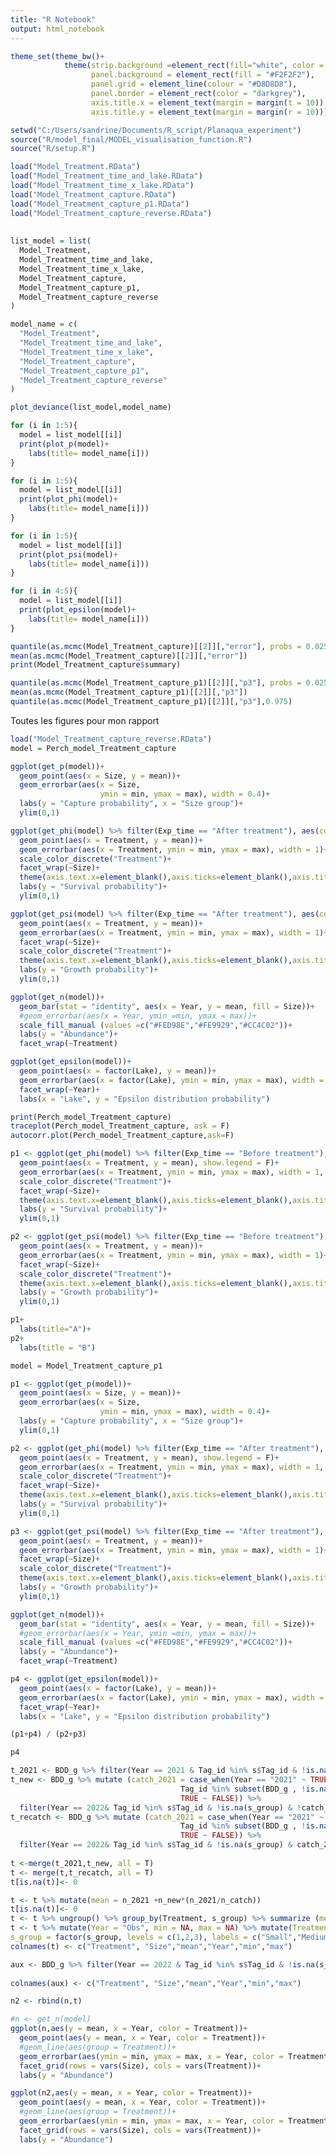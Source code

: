 ```yaml
---
title: "R Notebook"
output: html_notebook
---
```


```r
theme_set(theme_bw()+
            theme(strip.background =element_rect(fill="white", color = "darkgrey"),
                  panel.background = element_rect(fill = "#F2F2F2"),
                  panel.grid = element_line(colour = "#D8D8D8"),
                  panel.border = element_rect(color = "darkgrey"),
                  axis.title.x = element_text(margin = margin(t = 10)),
                  axis.title.y = element_text(margin = margin(r = 10))))
```


```r
setwd("C:/Users/sandrine/Documents/R_script/Planaqua_experiment")
source("R/model_final/MODEL_visualisation_function.R")
source("R/setup.R")
```


```r

load("Model_Treatment.RData")
load("Model_Treatment_time_and_lake.RData")
load("Model_Treatment_time_x_lake.RData")
load("Model_Treatment_capture.RData")
load("Model_Treatment_capture_p1.RData")
load("Model_Treatment_capture_reverse.RData")
  
  
list_model = list(
  Model_Treatment,
  Model_Treatment_time_and_lake,
  Model_Treatment_time_x_lake,
  Model_Treatment_capture,
  Model_Treatment_capture_p1,
  Model_Treatment_capture_reverse
)

model_name = c(
  "Model_Treatment",
  "Model_Treatment_time_and_lake",
  "Model_Treatment_time_x_lake",
  "Model_Treatment_capture",
  "Model_Treatment_capture_p1",
  "Model_Treatment_capture_reverse"
)
```

```r
plot_deviance(list_model,model_name)
```


```r
for (i in 1:5){
  model = list_model[[i]]
  print(plot_p(model)+
    labs(title= model_name[i]))
}
```

```r
for (i in 1:5){
  model = list_model[[i]]
  print(plot_phi(model)+
    labs(title= model_name[i]))
}
```

```r
for (i in 1:5){
  model = list_model[[i]]
  print(plot_psi(model)+
    labs(title= model_name[i]))
}
```


```r
for (i in 4:5){
  model = list_model[[i]]
  print(plot_epsilon(model)+
    labs(title= model_name[i]))
}
```


```r
quantile(as.mcmc(Model_Treatment_capture)[[2]][,"error"], probs = 0.025, digits = )
mean(as.mcmc(Model_Treatment_capture)[[2]][,"error"])
print(Model_Treatment_capture$summary)
```

```r
quantile(as.mcmc(Model_Treatment_capture_p1)[[2]][,"p3"], probs = 0.025, digits = )
mean(as.mcmc(Model_Treatment_capture_p1)[[2]][,"p3"])
quantile(as.mcmc(Model_Treatment_capture_p1)[[2]][,"p3"],0.975)
```

Toutes les figures pour mon rapport
```r
load("Model_Treatment_capture_reverse.RData")
model = Perch_model_Treatment_capture

ggplot(get_p(model))+
  geom_point(aes(x = Size, y = mean))+
  geom_errorbar(aes(x = Size, 
                    ymin = min, ymax = max), width = 0.4)+
  labs(y = "Capture probability", x = "Size group")+
  ylim(0,1)

ggplot(get_phi(model) %>% filter(Exp_time == "After treatment"), aes(color = factor(Treatment)))+
  geom_point(aes(x = Treatment, y = mean))+
  geom_errorbar(aes(x = Treatment, ymin = min, ymax = max), width = 1)+
  scale_color_discrete("Treatment")+
  facet_wrap(~Size)+
  theme(axis.text.x=element_blank(),axis.ticks=element_blank(),axis.title.x=element_blank())+
  labs(y = "Survival probability")+
  ylim(0,1)

ggplot(get_psi(model) %>% filter(Exp_time == "After treatment"), aes(color = factor(Treatment)))+
  geom_point(aes(x = Treatment, y = mean))+
  geom_errorbar(aes(x = Treatment, ymin = min, ymax = max), width = 1)+
  facet_wrap(~Size)+
  scale_color_discrete("Treatment")+
  theme(axis.text.x=element_blank(),axis.ticks=element_blank(),axis.title.x=element_blank())+
  labs(y = "Growth probability")+
  ylim(0,1)

ggplot(get_n(model))+
  geom_bar(stat = "identity", aes(x = Year, y = mean, fill = Size))+
  #geom_errorbar(aes(x = Year, ymin =min, ymax = max))+
  scale_fill_manual (values =c("#FED98E","#FE9929","#CC4C02"))+
  labs(y = "Abundance")+
  facet_wrap(~Treatment)

ggplot(get_epsilon(model))+
  geom_point(aes(x = factor(Lake), y = mean))+
  geom_errorbar(aes(x = factor(Lake), ymin = min, ymax = max), width = 0.4)+
  facet_wrap(~Year)+
  labs(x = "Lake", y = "Epsilon distribution probability")

```

```r
print(Perch_model_Treatment_capture)
traceplot(Perch_model_Treatment_capture, ask = F)
autocorr.plot(Perch_model_Treatment_capture,ask=F)
```


```r
p1 <- ggplot(get_phi(model) %>% filter(Exp_time == "Before treatment"), aes(color = factor(Treatment)))+
  geom_point(aes(x = Treatment, y = mean), show.legend = F)+
  geom_errorbar(aes(x = Treatment, ymin = min, ymax = max), width = 1, show.legend = F)+
  scale_color_discrete("Treatment")+
  facet_wrap(~Size)+
  theme(axis.text.x=element_blank(),axis.ticks=element_blank(),axis.title.x=element_blank())+
  labs(y = "Survival probability")+
  ylim(0,1)

p2 <- ggplot(get_psi(model) %>% filter(Exp_time == "Before treatment"), aes(color = factor(Treatment)))+
  geom_point(aes(x = Treatment, y = mean))+
  geom_errorbar(aes(x = Treatment, ymin = min, ymax = max), width = 1)+
  facet_wrap(~Size)+
  scale_color_discrete("Treatment")+
  theme(axis.text.x=element_blank(),axis.ticks=element_blank(),axis.title.x=element_blank())+
  labs(y = "Growth probability")+
  ylim(0,1)

p1+
  labs(title="A")+
p2+
  labs(title = "B")
```

```r
model = Model_Treatment_capture_p1

p1 <- ggplot(get_p(model))+
  geom_point(aes(x = Size, y = mean))+
  geom_errorbar(aes(x = Size, 
                    ymin = min, ymax = max), width = 0.4)+
  labs(y = "Capture probability", x = "Size group")+
  ylim(0,1)

p2 <- ggplot(get_phi(model) %>% filter(Exp_time == "After treatment"), aes(color = factor(Treatment)))+
  geom_point(aes(x = Treatment, y = mean), show.legend = F)+
  geom_errorbar(aes(x = Treatment, ymin = min, ymax = max), width = 1, show.legend = F)+
  scale_color_discrete("Treatment")+
  facet_wrap(~Size)+
  theme(axis.text.x=element_blank(),axis.ticks=element_blank(),axis.title.x=element_blank())+
  labs(y = "Survival probability")+
  ylim(0,1)

p3 <- ggplot(get_psi(model) %>% filter(Exp_time == "After treatment"), aes(color = factor(Treatment)))+
  geom_point(aes(x = Treatment, y = mean))+
  geom_errorbar(aes(x = Treatment, ymin = min, ymax = max), width = 1)+
  facet_wrap(~Size)+
  scale_color_discrete("Treatment")+
  theme(axis.text.x=element_blank(),axis.ticks=element_blank(),axis.title.x=element_blank())+
  labs(y = "Growth probability")+
  ylim(0,1)

ggplot(get_n(model))+
  geom_bar(stat = "identity", aes(x = Year, y = mean, fill = Size))+
  #geom_errorbar(aes(x = Year, ymin =min, ymax = max))+
  scale_fill_manual (values =c("#FED98E","#FE9929","#CC4C02"))+
  labs(y = "Abundance")+
  facet_wrap(~Treatment)

p4 <- ggplot(get_epsilon(model))+
  geom_point(aes(x = factor(Lake), y = mean))+
  geom_errorbar(aes(x = factor(Lake), ymin = min, ymax = max), width = 0.4)+
  facet_wrap(~Year)+
  labs(x = "Lake", y = "Epsilon distribution probability")
```

```r
(p1+p4) / (p2+p3)
```

```r
p4
```


```r
t_2021 <- BDD_g %>% filter(Year == 2021 & Tag_id %in% s$Tag_id & !is.na(s_group)) %>% group_by(Lake,Treatment,s_group) %>% summarize(n_2021 = n())
t_new <- BDD_g %>% mutate (catch_2021 = case_when(Year == "2021" ~ TRUE,
                                      Tag_id %in% subset(BDD_g , !is.na(Tag_id) & Year == "2021")$Tag_id ~ TRUE,
                                      TRUE ~ FALSE)) %>%
  filter(Year == 2022& Tag_id %in% s$Tag_id & !is.na(s_group) & !catch_2021) %>% group_by(Lake,Treatment,s_group) %>% summarize(n_new = n())
t_recatch <- BDD_g %>% mutate (catch_2021 = case_when(Year == "2021" ~ TRUE,
                                      Tag_id %in% subset(BDD_g , !is.na(Tag_id) & Year == "2021")$Tag_id ~ TRUE,
                                      TRUE ~ FALSE)) %>%
  filter(Year == 2022& Tag_id %in% s$Tag_id & !is.na(s_group) & catch_2021) %>% group_by(Lake,Treatment,s_group) %>% summarize(n_catch = n())
  
t <-merge(t_2021,t_new, all = T)
t <- merge(t,t_recatch, all = T)
t[is.na(t)]<- 0

t <- t %>% mutate(mean = n_2021 +n_new*(n_2021/n_catch))
t[is.na(t)]<- 0
t <- t %>% ungroup() %>% group_by(Treatment, s_group) %>% summarize (mean =sum(mean))
t <- t %>% mutate(Year = "Obs", min = NA, max = NA) %>% mutate(Treatment = factor(Treatment, levels = c(1,2,3,4), labels = Treatment_name),
s_group = factor(s_group, levels = c(1,2,3), labels = c("Small","Medium","Large")))
colnames(t) <- c("Treatment", "Size","mean","Year","min","max")

aux <- BDD_g %>% filter(Year == 2022 & Tag_id %in% s$Tag_id & !is.na(s_group) & s_group != 0) %>% group_by(Treatment, s_group) %>% summarize (mean = n()) %>% mutate(Year = "2022", min = NA, max = NA) %>% mutate(Treatment = factor(Treatment, levels = c(1,2,3,4), labels = Treatment_name),
                                                                                                                                                                                             s_group = factor(s_group, levels = c(1,2,3), labels = c("Small","Medium","Large")))
colnames(aux) <- c("Treatment", "Size","mean","Year","min","max")

n2 <- rbind(n,t)
```

```r
#n <- get_n(model)
ggplot(n,aes(y = mean, x = Year, color = Treatment))+
  geom_point(aes(y = mean, x = Year, color = Treatment))+
  #geom_line(aes(group = Treatment))+
  geom_errorbar(aes(ymin = min, ymax = max, x = Year, color = Treatment))+
  facet_grid(rows = vars(Size), cols = vars(Treatment))+
  labs(y = "Abundance")

ggplot(n2,aes(y = mean, x = Year, color = Treatment))+
  geom_point(aes(y = mean, x = Year, color = Treatment))+
  #geom_line(aes(group = Treatment))+
  geom_errorbar(aes(ymin = min, ymax = max, x = Year, color = Treatment))+
  facet_grid(rows = vars(Size), cols = vars(Treatment))+
  labs(y = "Abundance")
```

```r

```


